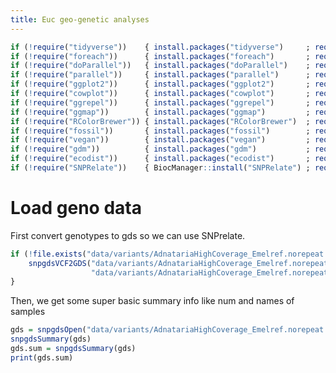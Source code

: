 ```yaml
---
title: Euc geo-genetic analyses
---
```


```r
if (!require("tidyverse"))    { install.packages("tidyverse")     ; require("tidyverse")    }
if (!require("foreach"))      { install.packages("foreach")       ; require("foreach")      }
if (!require("doParallel"))   { install.packages("doParallel")    ; require("doParallel")   }
if (!require("parallel"))     { install.packages("parallel")      ; require("parallel")     }
if (!require("ggplot2"))      { install.packages("ggplot2")       ; require("ggplot2")      }
if (!require("cowplot"))      { install.packages("cowplot")       ; require("cowplot")      }
if (!require("ggrepel"))      { install.packages("ggrepel")       ; require("ggrepel")      }
if (!require("ggmap"))        { install.packages("ggmap")         ; require("ggmap")        }
if (!require("RColorBrewer")) { install.packages("RColorBrewer")  ; require("RColorBrewer") }
if (!require("fossil"))       { install.packages("fossil")        ; require("fossil")       }
if (!require("vegan"))        { install.packages("vegan")         ; require("vegan")        }
if (!require("gdm"))          { install.packages("gdm")           ; require("gdm")          }
if (!require("ecodist"))      { install.packages("ecodist")       ; require("ecodist")      }
if (!require("SNPRelate"))    { BiocManager::install("SNPRelate") ; require("SNPRelate")    }
```

# Load geno data

First convert genotypes to gds so we can use SNPrelate.

```r
if (!file.exists("data/variants/AdnatariaHighCoverage_Emelref.norepeat.gds")) {
    snpgdsVCF2GDS("data/variants/AdnatariaHighCoverage_Emelref.norepeat.vcf.gz",
                  "data/variants/AdnatariaHighCoverage_Emelref.norepeat.gds")
}
```


Then, we get some super basic summary info like num and names of samples

```r
gds = snpgdsOpen("data/variants/AdnatariaHighCoverage_Emelref.norepeat.gds", allow.duplicate=T)
snpgdsSummary(gds)
gds.sum = snpgdsSummary(gds)
print(gds.sum)
```


